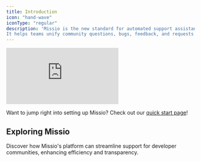 ```yaml
---
title: Introduction
icon: "hand-wave"
iconType: "regular" 
description: 'Missio is the new standard for automated support assistants for developer-focused companies. 
It helps teams unify community questions, bugs, feedback, and requests in one platform from Discord, Slack, and other community channels.'
---
```


<iframe
  className="w-full aspect-video"
  src="https://www.loom.com/embed/6d051c18a8884800b926d0363c06758f?sid=974f69a1-f9c7-43e6-978f-f678de9e471a"
  title="Loom video player"
  frameborder="0"
  allow="accelerometer; autoplay; clipboard-write; encrypted-media; gyroscope; picture-in-picture"
  allowfullscreen
></iframe>

<Tip>Want to jump right into setting up Missio? Check out our [quick start page](/ai-copilot/basics.mdx)!</Tip>

## Exploring Missio

Discover how Missio's platform can streamline support for developer communities, enhancing efficiency and transparency.

